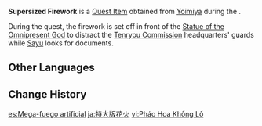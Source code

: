 {{Item Infobox
|id           = 101545
|image        = Item Supersized Firework.png
|type         = Quest Items
|description  = [[Yoimiya]]'s pride and joy as the current owner of [[Naganohara Fireworks]]. It still seems to be in an experimental state. Nothing's going to go wrong... right?
|source1      = [[Proof of Guilt]]
}}
'''Supersized Firework''' is a [[Quest Item]] obtained from [[Yoimiya]] during the {{Quest|Proof of Guilt}}.

During the quest, the firework is set off in front of the [[Statue of the Omnipresent God]] to distract the [[Tenryou Commission]] headquarters' guards while [[Sayu]] looks for documents.

==Other Languages==
{{Other Languages
|default_hidden = 1
|en      = Supersized Firework
|zhs     = 特大号烟花
|zhs_rm  = Tèdà Hào Yānhuā
|zht     = 特大號煙花
|zht_rm  = Tèdà Hào Yānhuā
|ja      = 特大版花火
|ja_rm   = Tokudai-ban Hanabi
|ko      = 초대형 폭죽
|es      = Mega-fuego artificial
|fr      = Feu d'artifice géant
|ru      = Большой фейерверк
|th      = ดอกไม้ไฟขนาดใหญ่
|th_rm   = 
|vi      = Pháo Hoa Khổng Lồ
|de      = Supergroßes Feuerwerk
|id      = Kembang Api Super Besar
|pt      = Fogo de Artifício Gigante
|tr      = Devasa Havai Fişek
|it      = Fuochi d'artificio giganti
}}

==Change History==
{{Change History|2.1}}

[[es:Mega-fuego artificial]]
[[ja:特大版花火]]
[[vi:Pháo Hoa Khổng Lồ]]